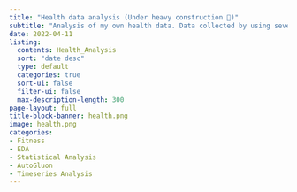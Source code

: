 ```yaml
---
title: "Health data analysis (Under heavy construction 🚧)"
subtitle: "Analysis of my own health data. Data collected by using several fitness trackers including Garmin Vivostyle, Fitbit Charge 4, Fitbit Charge 5 and Garming Forerunner 45"
date: 2022-04-11
listing:
  contents: Health_Analysis 
  sort: "date desc"
  type: default
  categories: true
  sort-ui: false
  filter-ui: false
  max-description-length: 300
page-layout: full
title-block-banner: health.png 
image: health.png
categories:
- Fitness
- EDA
- Statistical Analysis
- AutoGluon
- Timeseries Analysis
---
```


